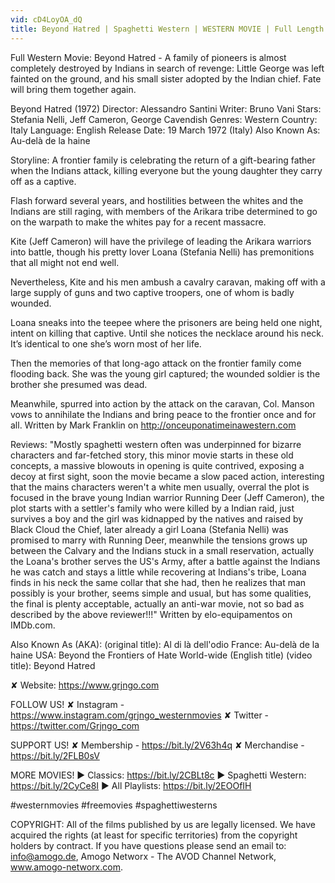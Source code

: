 ```yaml
---
vid: cD4LoyOA_dQ
title: Beyond Hatred | Spaghetti Western | WESTERN MOVIE | Full Length | Wild West
---
```


Full Western Movie: Beyond Hatred - A family of pioneers is almost completely destroyed by Indians in search of revenge: Little George was left fainted on the ground, and his small sister adopted by the Indian chief. Fate will bring them together again.

Beyond Hatred (1972)
Director: Alessandro Santini
Writer: Bruno Vani
Stars: Stefania Nelli, Jeff Cameron, George Cavendish
Genres: Western 
Country: Italy
Language: English
Release Date: 19 March 1972 (Italy) 
Also Known As: Au-delà de la haine 

Storyline:
A frontier family is celebrating the return of a gift-bearing father when the Indians attack, killing everyone but the young daughter they carry off as a captive.

Flash forward several years, and hostilities between the whites and the Indians are still raging, with members of the Arikara tribe determined to go on the warpath to make the whites pay for a recent massacre.

Kite (Jeff Cameron) will have the privilege of leading the Arikara warriors into battle, though his pretty lover Loana (Stefania Nelli) has premonitions that all might not end well.

Nevertheless, Kite and his men ambush a cavalry caravan, making off with a large supply of guns and two captive troopers, one of whom is badly wounded.

Loana sneaks into the teepee where the prisoners are being held one night, intent on killing that captive. Until she notices the necklace around his neck. It’s identical to one she’s worn most of her life.

Then the memories of that long-ago attack on the frontier family come flooding back. She was the young girl captured; the wounded soldier is the brother she presumed was dead.

Meanwhile, spurred into action by the attack on the caravan, Col. Manson vows to annihilate the Indians and bring peace to the frontier once and for all.  Written by Mark Franklin on http://onceuponatimeinawestern.com

Reviews:
"Mostly spaghetti western often was underpinned for bizarre characters and far-fetched story, this minor movie starts in these old concepts, a massive blowouts in opening is quite contrived, exposing a decoy at first sight, soon the movie became a slow paced action, interesting that the mains characters weren't a white men usually, overral the plot is focused in the brave young Indian warrior Running Deer (Jeff Cameron), the plot starts with a settler's family who were killed by a Indian raid, just survives a boy and the girl was kidnapped by the natives and raised by Black Cloud the Chief, later already a girl Loana (Stefania Nelli) was promised to marry with Running Deer, meanwhile the tensions grows up between the Calvary and the Indians stuck in a small reservation, actually the Loana's brother serves the US's Army, after a battle against the Indians he was catch and stays a little while recovering at Indians's tribe, Loana finds in his neck the same collar that she had, then he realizes that man possibly is your brother, seems simple and usual, but has some qualities, the final is plenty acceptable, actually an anti-war movie, not so bad as described by the above reviewer!!!" Written by elo-equipamentos on IMDb.com.

Also Known As (AKA):
(original title): Al di là dell'odio
France: Au-delà de la haine
USA: Beyond the Frontiers of Hate
World-wide (English title) (video title): Beyond Hatred

✘ Website: https://www.grjngo.com

FOLLOW US!
✘ Instagram - https://www.instagram.com/grjngo_westernmovies
✘ Twitter - https://twitter.com/Grjngo_com

SUPPORT US!
✘ Membership - https://bit.ly/2V63h4q
✘ Merchandise - https://bit.ly/2FLB0sV

MORE MOVIES! 
► Classics: https://bit.ly/2CBLt8c 
► Spaghetti Western: https://bit.ly/2CyCe8I 
► All Playlists: https://bit.ly/2EOOfIH 

#westernmovies #freemovies #spaghettiwesterns

COPYRIGHT: All of the films published by us are legally licensed. We have acquired the rights (at least for specific territories) from the copyright holders by contract. If you have questions please send an email to: info@amogo.de, Amogo Networx - The AVOD Channel Network, www.amogo-networx.com.
